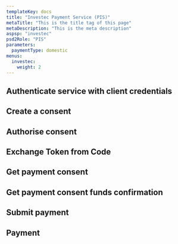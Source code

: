 ```yaml
---
templateKey: docs
title: "Investec Payment Service (PIS)"
metaTitle: "This is the title tag of this page"
metaDescription: "This is the meta description"
aspsp: "investec"
psd2Role: "PIS"
parameters:
  paymentType: domestic
menus:
  investec: 
    weight: 2
---
```







  <step>

  ## Authenticate service with client credentials

  <CreateClientCredentialsToken/>
  </step>
  <step>

  ## Create a consent

  <StepInitiateOpenBankingPayment/>
  </step>
  <step>

  ## Authorise consent

  <AuthoriseOpenBankingStep/>
  </step>
  <step>

  ## Exchange Token from Code

  <CreateToken/>
  </step>
  <step>

  ## Get payment consent

  <StepGetPaymentConsent/>
  </step>
  <step>

  ## Get payment consent funds confirmation

  <StepGetPaymentConsentFundsConfirmation/>
  </step>
  <step>

  ## Submit payment

  <StepSubmitOpenBankingPayment/>
  </step>
  <step>

  ## Payment

  <StepPayment/>
  </step>
